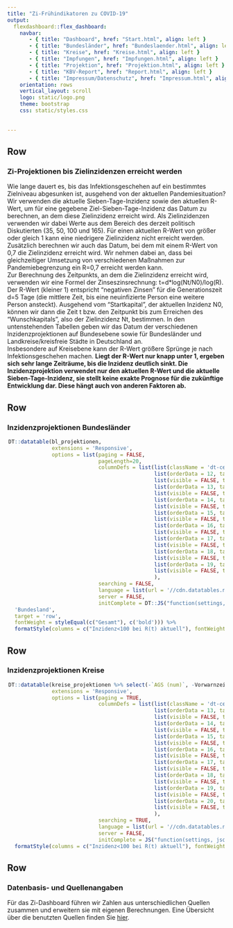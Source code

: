 ```yaml
---
title: "Zi-Frühindikatoren zu COVID-19"
output: 
  flexdashboard::flex_dashboard:
    navbar:
       - { title: "Dashboard", href: "Start.html", align: left }
       - { title: "Bundesländer", href: "Bundeslaender.html", align: left }
       - { title: "Kreise", href: "Kreise.html", align: left }
       - { title: "Impfungen", href: "Impfungen.html", align: left }
       - { title: "Projektion", href: "Projektion.html", align: left }
       - { title: "KBV-Report", href: "Report.html", align: left }
       - { title: "Impressum/Datenschutz", href: "Impressum.html", align: left }
    orientation: rows
    vertical_layout: scroll 
    logo: static/logo.png
    theme: bootstrap
    css: static/styles.css
    
    
---
```


Row
------------------------------------------------------------------------

### **Zi-Projektionen bis Zielinzidenzen erreicht werden** 

Wie lange dauert es, bis das Infektionsgeschehen auf ein bestimmtes Zielniveau abgesunken ist, ausgehend von der aktuellen Pandemiesituation? Wir verwenden die aktuelle Sieben-Tage-Inzidenz sowie den aktuellen R-Wert, um für eine gegebene Ziel-Sieben-Tage-Inzidenz das Datum zu berechnen, an dem diese Zielinzidenz erreicht wird. Als Zielinzidenzen verwenden wir dabei Werte aus dem Bereich des derzeit politisch Diskutierten (35, 50, 100 und 165). Für einen aktuellen R-Wert von größer oder gleich 1 kann eine niedrigere Zielinzidenz nicht erreicht werden. Zusätzlich berechnen wir auch das Datum, bei dem mit einem R-Wert von 0,7 die Zielinzidenz erreicht wird. Wir nehmen dabei an, dass bei gleichzeitiger Umsetzung von verschiedenen Maßnahmen zur Pandemiebegrenzung ein R=0,7 erreicht werden kann.\
Zur Berechnung des Zeitpunkts, an dem die Zielinzidenz erreicht wird, verwenden wir eine Formel der Zinseszinsrechnung: t=d*log(Nt/N0)/log(R). Der R-Wert (kleiner 1) entspricht “negativen Zinsen” für die Generationszeit d=5 Tage (die mittlere Zeit, bis eine neuinfizierte Person eine weitere Person ansteckt). Ausgehend vom “Startkapital”, der aktuellen Inzidenz N0, können wir dann die Zeit t bzw. den Zeitpunkt bis zum Erreichen des “Wunschkapitals”, also der Zielinzidenz Nt, bestimmen. In den untenstehenden Tabellen geben wir das Datum der verschiedenen Inzidenzprojektionen auf Bundesebene sowie für Bundesländer und Landkreise/kreisfreie Städte in Deutschland an.\
Insbesondere auf Kreisebene kann der R-Wert größere Sprünge je nach Infektionsgeschehen machen. **Liegt der R-Wert nur knapp unter 1, ergeben sich sehr lange Zeiträume, bis die Inzidenz deutlich sinkt. Die Inzidenzprojektion verwendet nur den aktuellen R-Wert und die aktuelle Sieben-Tage-Inzidenz, sie stellt keine exakte Prognose für die zukünftige Entwicklung dar. Diese hängt auch von anderen Faktoren ab.**

Row
-----------------------------------------------------------------------

### **Inzidenzprojektionen Bundesländer**

<div style = "width:99% !important; height:auto; margin: auto;">
```r
DT::datatable(bl_projektionen,
              extensions = 'Responsive',
              options = list(paging = FALSE,
                             pageLength=20,
                             columnDefs = list(list(className = 'dt-center', targets = 3:11),
                                               list(orderData = 12, targets = 4),
                                               list(visible = FALSE, targets = 12),
                                               list(orderData = 13, targets = 8),
                                               list(visible = FALSE, targets = 13),
                                               list(orderData = 14, targets = 5),
                                               list(visible = FALSE, targets = 14),
                                               list(orderData = 15, targets = 9),
                                               list(visible = FALSE, targets = 15),
                                               list(orderData = 16, targets = 6),
                                               list(visible = FALSE, targets = 16),
                                               list(orderData = 17, targets = 10),
                                               list(visible = FALSE, targets = 17),
                                               list(orderData = 18, targets = 7),
                                               list(visible = FALSE, targets = 18),
                                               list(orderData = 19, targets = 11),
                                               list(visible = FALSE, targets = 19)
                                               ),
                             searching = FALSE,
                             language = list(url = '//cdn.datatables.net/plug-ins/1.10.11/i18n/German.json'),
                             server = FALSE,
                             initComplete = DT::JS("function(settings, json) {","$(this.api().table().header()).css({'background-color':'#0086C5','color': '#fff'});","}"))) %>% formatStyle(
  'Bundesland',
  target = 'row',
  fontWeight = styleEqual(c("Gesamt"), c('bold'))) %>%
  formatStyle(columns = c("Inzidenz<100 bei R(t) aktuell"), fontWeight = 'bold')

```
</div>

Row
-----------------------------------------------------------------------

### **Inzidenzprojektionen Kreise**

<div style = "width:99% !important; height:auto; margin: auto;">
```r
DT::datatable(kreise_projektionen %>% select(-`AGS (num)`, -Vorwarnzeit_ROR),
              extensions = 'Responsive',
              options = list(paging = TRUE,
                             columnDefs = list(list(className = 'dt-center', targets = c(3, 5:12)),
                                               list(orderData = 13, targets = 5),
                                               list(visible = FALSE, targets = 13),
                                               list(orderData = 14, targets = 9),
                                               list(visible = FALSE, targets = 14),
                                               list(orderData = 15, targets = 6),
                                               list(visible = FALSE, targets = 15),
                                               list(orderData = 16, targets = 10),
                                               list(visible = FALSE, targets = 16),
                                               list(orderData = 17, targets = 7),
                                               list(visible = FALSE, targets = 17),
                                               list(orderData = 18, targets = 11),
                                               list(visible = FALSE, targets = 18),
                                               list(orderData = 19, targets = 8),
                                               list(visible = FALSE, targets = 19),
                                               list(orderData = 20, targets = 12),
                                               list(visible = FALSE, targets = 20)
                                               ),
                             searching = TRUE,
                             language = list(url = '//cdn.datatables.net/plug-ins/1.10.11/i18n/German.json'),
                             server = FALSE,
                             initComplete = JS("function(settings, json) {","$(this.api().table().header()).css({'background-color':'#0086C5','color': '#fff'});","}"))) %>%
  formatStyle(columns = c("Inzidenz<100 bei R(t) aktuell"), fontWeight = 'bold')

```
</div>

Row
------------------------------------------------------------------------

### **Datenbasis- und Quellenangaben**

Für das Zi-Dashboard führen wir Zahlen aus unterschiedlichen Quellen zusammen und erweitern sie mit eigenen Berechnungen. Eine Übersicht über die benutzten Quellen finden Sie [hier](Daten.html).